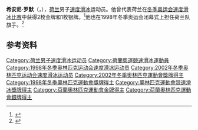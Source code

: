 {{NoteTA|G1=Sports}}
'''希安尼·罗默'''（{{lang-nl|Gianni Romme}}，{{bd|1973年|2月12日||}}），[[荷兰|荷兰]]男子[[速度滑冰|速度滑冰]]运动员。他曾代表荷兰在[[冬季奥运会速度滑冰比赛|冬季奥运会速度滑冰比赛]]中获得2枚金牌和1枚银牌。<ref>{{Cite web|title=Gianni ROMME|url=https://www.olympic.org/gianni-romme|accessdate=2021-04-05|work=International Olympic Committee|archive-date=2020-12-07|archive-url=https://web.archive.org/web/20201207060555/https://www.olympic.org/gianni-romme|dead-url=no}}</ref>他也在1998年冬季奥运会闭幕式上担任荷兰队旗手。<ref>{{cite web|url=https://www.olympedia.org/athletes/99378|title=Gianni Romme|work=Olympedia|accessdate=2021-04-05|archive-date=2021-05-18|archive-url=https://web.archive.org/web/20210518010306/https://www.olympedia.org/athletes/99378|dead-url=no}}</ref>

== 参考资料 ==
{{reflist}}

{{奥林匹克运动会速度滑冰比赛男子5000米冠军}}
{{奥林匹克运动会速度滑冰比赛男子10000米冠军}}

{{Authority control}}
{{DEFAULTSORT:Romme, Gianni}}
[[Category:荷兰男子速度滑冰运动员|Category:荷兰男子速度滑冰运动员]]
[[Category:荷蘭奧運競速滑冰運動員|Category:荷蘭奧運競速滑冰運動員]]
[[Category:1998年冬季奥林匹克运动会速度滑冰运动员|Category:1998年冬季奥林匹克运动会速度滑冰运动员]]
[[Category:2002年冬季奥林匹克运动会速度滑冰运动员|Category:2002年冬季奥林匹克运动会速度滑冰运动员]]
[[Category:2002年冬季奧林匹克運動會獎牌得主|Category:2002年冬季奧林匹克運動會獎牌得主]]
[[Category:1998年冬季奧林匹克運動會獎牌得主|Category:1998年冬季奧林匹克運動會獎牌得主]]
[[Category:奧林匹克運動會競速滑冰獎牌得主|Category:奧林匹克運動會競速滑冰獎牌得主]]
[[Category:荷蘭奧林匹克運動會金牌得主|Category:荷蘭奧林匹克運動會金牌得主]]
[[Category:荷蘭奧林匹克運動會銀牌得主|Category:荷蘭奧林匹克運動會銀牌得主]]